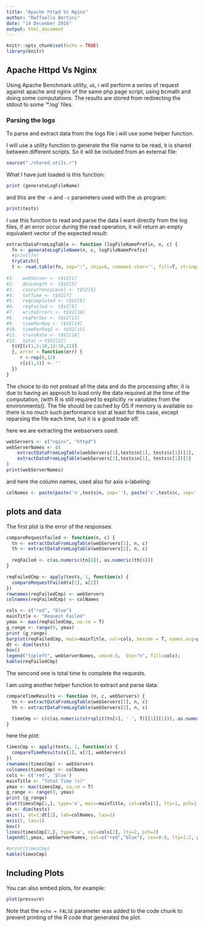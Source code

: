 ```yaml
---
title: "Apache httpd Vs Nginx"
author: "Raffaello Bertini"
date: "14 December 2016"
output: html_document
---
```


```r
knitr::opts_chunk$set(echo = TRUE)
library(knitr)
```
## Apache Httpd Vs Nginx

Using Apache Benchmark utility, `ab`, i will perform a series of request against apache and nginx of the same php page script, using bcmath and doing some computations. The results are stored from redirecting the stdout to some '*.log' files.

### Parsing the logs

To parse and extract data from the logs file i will use some helper function.

I will use a utility function to generate the file name to be read, it is shared between different scripts. So it will be included from an external file:

```r
source("./shared_utils.r")
```

What I have just loaded is this function:
```r
print (generateLogFileName)
```

and this are the `-n` and `-c` parameters used with the `ab` program:
```r
print(tests)
```

I use this function to read and parse the data I want directly from the log files, if an error occur during the read operation, it will return an empty equivalent vector of the expected result:

```r
extractDataFromLogTable <- function (logFileNamePrefix, n, c) {
  fn <- generateLogFileName(n, c, logFileNamePrefix)
  #print(fn)
  tryCatch({
  t <- read.table(fn, sep=":", skip=6, comment.char='', fill=T, stringsAsFactors=FALSE, strip.white = TRUE)
  
#1.   webServer <- t$V2[1]
#2.   docLength <- t$V2[5]
#3.   concurrencyLevel <- t$V2[6]
#4.   totTime <- t$V2[7]
#5.   reqCompleted <- t$V2[8]
#6.   reqFailed <- t$V2[9]
#7.   writeErrors <- t$V2[10]
#8.   reqPerSec <- t$V2[13]
#9.   timePerReq <- t$V2[14]
#10.  timePerReq2 <- t$V2[15]
#11.  transRate <- t$V2[16]
#12.  total <-t$V2[22]
  t$V2[c(1,5:10,13:16,22)]
  }, error = function(err) {
     r <-rep(0,12)
     r[c(1,4)] <- ''
  })
}
```

The choice to do not preload all the data and do the processing after, it is due to having an approch to load only the data required at the time of the computation, (with R is still required to explicitly `rm` variables from the environments(). The file should be cached by OS if memory is available so there is no much such performance lost at least for this case, except reparsing the file each time, but it is a good trade off.

here we are extracting the webservers used:

```r
webServers <- c("nginx", "httpd")
webServerNames <- c(
    extractDataFromLogTable(webServers[1],tests$n[1], tests$c[1])[1],
    extractDataFromLogTable(webServers[2],tests$n[1], tests$c[1])[1]
)
print(webServerNames)
```

and here the column names, used also for axis x-labeling:
```r
colNames <- paste(paste('n',tests$n, sep=''), paste('c',tests$c, sep=''), sep='-')
```


## plots and data

The first plot is the error of the responses:

```r
compareRequestFailed <- function(n, c) {
  tn <- extractDataFromLogTable(webServers[1], n, c)
  th <- extractDataFromLogTable(webServers[2], n, c)
  
  reqFailed <- c(as.numeric(tn[6]), as.numeric(th[6]))
}
```

```r
reqFailedCmp <- apply(tests, 1, function(x) {
  compareRequestFailed(x[1], x[2])
})
rownames(reqFailedCmp) <- webServers
colnames(reqFailedCmp) <- colNames

cols <- c("red", "blue")
mainTitle <- "Request Failed"
ymax <- max(reqFailedCmp, na.rm = T)
g_range <- range(0, ymax)
print (g_range)
barplot(reqFailedCmp, main=mainTitle, col=cols, beside = T, names.arg=paste(paste('n',tests$n, sep=''), paste('c',tests$c, sep=''), sep='-'), las=2) #axes = F, ann = F)
dt <- dim(tests)
box()
legend("topleft", webServerNames, cex=0.6,  bty="n", fill=cols);
kable(reqFailedCmp)
```

The sencond one is total time to complete the requests.

I am using another helper function to extract and parse data:
```r
compareTimeResults <- function (n, c, webServers) {
  tn <- extractDataFromLogTable(webServers[1], n, c)
  th <- extractDataFromLogTable(webServers[2], n, c)

  timeCmp <- c(c(as.numeric(strsplit(tn[4], ' ', T)[[1]][1])), as.numeric(strsplit(th[4], ' ', T)[[1]][1]))
}
```

here the plot:
```r

timesCmp <- apply(tests, 1, function(x) {
  compareTimeResults(x[1], x[2], webServers)
})
rownames(timesCmp) <- webServers
colnames(timesCmp) <- colNames
cols <- c('red', 'blue')
mainTitle <- "Total Time (s)"
ymax <- max(timesCmp, na.rm = T)
g_range <- range(0, ymax)
print (g_range)
plot(timesCmp[1,], type='o', main=mainTitle, col=cols[1], lty=1, pch=1, ylim = g_range, axes = F, ann = F)
dt <- dim(tests)
axis(1, at=1:dt[1], lab=colNames, las=2)
axis(2, las=1)
box()
lines(timesCmp[2,], type='o', col=cols[2], lty=2, pch=2)
legend(1,ymax, webServerNames, col=c("red","blue"), cex=0.8, lty=1:2, pch=1:2)

#print(timesCmp)
kable(timesCmp)

```


## Including Plots

You can also embed plots, for example:

```r
plot(pressure)
```

Note that the `echo = FALSE` parameter was added to the code chunk to prevent printing of the R code that generated the plot.
